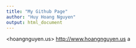 ```yaml
---
title: "My Github Page"
author: "Huy Hoang Nguyen"
output: html_document
---
```

<hoangnguyen.us> <http://www.hoangnguyen.us>
a